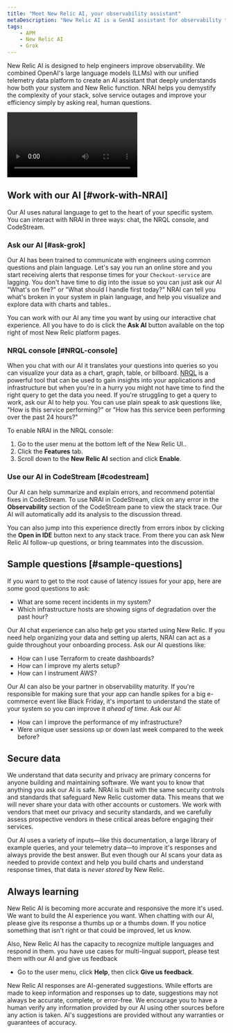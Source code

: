 ```yaml
---
title: "Meet New Relic AI, your observability assistant"
metaDescription: "New Relic AI is a GenAI assistant for observability that will help you understand and improve your system"
tags:
    - APM
    - New Relic AI
    - Grok
---
```


New Relic AI is designed to help engineers improve observability. We combined OpenAI's large language models (LLMs) with our unified telemetry data platform to create an AI assistant that deeply understands how both your system and New Relic function. NRAI helps you demystify the complexity of your stack, solve service outages and improve your efficiency simply by asking real, human questions.

<Video
  type="youtube"
  id="XMSUVmNKVyM"
/>

## Work with our AI [#work-with-NRAI]

Our AI uses natural language to get to the heart of your specific system. You can interact with NRAI in three ways: chat, the NRQL console, and CodeStream. 

### Ask our AI [#ask-grok]

Our AI has been trained to communicate with engineers using common questions and plain language. Let's say you run an online store and you start receiving alerts that response times for your `Checkout-service` are lagging. You don't have time to dig into the issue so you can just ask our AI "What's on fire?" or "What should I handle first today?" NRAI can tell you what's broken in your system in plain language, and help you visualize and explore data with charts and tables.. 

You can work with our AI any time you want by using our interactive chat experience. All you have to do is click the **Ask AI** button available on the top right of most New Relic platform pages. 

### NRQL console [#NRQL-console]

When you chat with our AI it translates your questions into queries so you can visualize your data as a chart, graph, table, or billboard. [NRQL](/docs/query-your-data/nrql-new-relic-query-language/get-started/introduction-nrql-new-relics-query-language/) is a powerful tool that can be used to gain insights into your applications and infrastructure but when you're in a hurry you might not have time to find the right query to get the data you need. If you're struggling to get a query to work, ask our AI to help you. You can use plain speak to ask questions like, "How is this service performing?" or "How has this service been performing over the past 24 hours?"

To enable NRAI in the NRQL console: 

1. Go to the user menu at the bottom left of the New Relic UI..
2.  Click the **Features** tab.
3. Scroll down to the **New Relic AI** section and click **Enable**.

### Use our AI in CodeStream [#codestream]

Our AI can help summarize and explain errors, and recommend potential fixes in CodeStream. To use NRAI in CodeStream, click on any error in the **Observability** section of the CodeStream pane to view the stack trace. Our AI will automatically add its analysis to the discussion thread.

You can also jump into this experience directly from errors inbox by clicking the **Open in IDE** button next to any stack trace. From there you can ask New Relic AI follow-up questions, or bring teammates into the discussion.

## Sample questions [#sample-questions] 

If you want to get to the root cause of latency issues for your app, here are some good questions to ask:

* What are some recent incidents in my system?
* Which infrastructure hosts are showing signs of degradation over the past hour?

Our AI chat experience can also help get you started using New Relic. If you need help organizing your data and setting up alerts, NRAI can act as a guide throughout your onboarding process. Ask our AI questions like:

* How can I use Terraform to create dashboards? 
* How can I improve my alerts setup?
* How can I instrument AWS?

Our AI can also be your partner in observability maturity. If you're responsible for making sure that your app can handle spikes for a big e-commerce event like Black Friday, it's important to understand the state of your system so you can improve it _ahead of time_. Ask our AI:

* How can I improve the performance of my infrastructure?
* Were unique user sessions up or down last week compared to the week before?

## Secure data

We understand that data security and privacy are primary concerns for anyone building and maintaining software. We want you to know that anything you ask our AI is safe. NRAI is built with the same security controls and standards that safeguard New Relic customer data. This means that we will never share your data with other accounts or customers.  We work with vendors that meet our privacy and security standards, and we carefully assess prospective vendors in these critical areas before engaging their services. 

Our AI uses a variety of inputs—like this documentation, a large library of example queries, and your telemetry data—to improve it's responses and always provide the best answer. But even though our AI scans your data as needed to provide context and help you build charts and understand response times, that data is _never stored_ by New Relic.  

## Always learning 

New Relic AI is becoming more accurate and responsive the more it's used. We want to build the AI experience you want. When chatting with our AI, please give its response a thumbs up or a thumbs down.  If you notice something that isn't right or that could be improved, let us know. 

Also, New Relic AI has the capacity to recognize multiple languages and respond in them. you have use cases for multi-lingual support, please test them with our AI and give us feedback 

* Go to the user menu, click **Help**, then click **Give us feedback**.

New Relic AI responses are AI-generated suggestions. While efforts are made to keep information and responses up to date, suggestions may not always be accurate, complete, or error-free. We encourage you to have a human verify any information provided by our AI using other sources before any action is taken. AI's suggestions are provided without any warranties or guarantees of accuracy.
